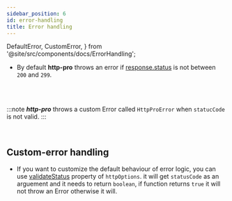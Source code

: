 ```yaml
---
sidebar_position: 6
id: error-handling
title: Error handling
---
```


  DefaultError,
  CustomError,
} from '@site/src/components/docs/ErrorHandling';

- By default **http-pro** throws an error if [response.status](https://developer.mozilla.org/en-US/docs/Web/API/Response/status) is not between `200` and `299`.

<DefaultError />
<br />
<br />

:::note
**_http-pro_** throws a custom Error called `HttpProError` when `statucCode` is not valid.
:::

<br />

## Custom-error handling

- If you want to customize the default behaviour of error logic, you can use [validateStatus](../API/HttpOptions#validatestatus) property of `httpOptions`. it will get `statusCode` as an arguement and it needs to return `boolean`, if function returns `true` it will not throw an Error otherwise it will.

<CustomError />
